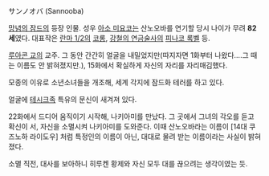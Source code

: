 サンノオバ (Sannooba)

[[망념의 잠드]]의 등장 인물. 성우 [[아소 미요코]]는 산노오바를 연기할 당시 나이가 무려 '''82세'''였다. 대표작은 [[란마 1/2]]의 [[코롱]], [[강철의 연금술사]]의 [[피나코 록벨]] 등.

[[루아콘 교]]의 교주. 그 동안 간간히 얼굴을 내밀었지만(따지자면 1화부터 나왔다....그 때는 이름도 안 밝혀졌지만.), 15화에서 확실하게 자신의 자리를 자리매김했다.

모종의 이유로 소년소녀들을 개조해, 세계 각지에 잠드화 테러를 하고 있다. 

얼굴에 [[테시크족]] 특유의 문신이 새겨져 있다.

22화에서 드디어 움직이기 시작해, 나키아미를 만났다. 그 곳에서 그녀의 각오를 듣고 확신이 서, 자신을 소멸시켜 나키아미를 도와준다. 이때 산노오바라는 이름이 [14대 쿠즈노하 라이도우] 처럼 특정인의 이름이 아닌, 대대로 물려 받는 이름이라는 사실이 밝혀졌다.

소멸 직전, 대사를 보아하니 히루켄 황제와 자신 모두 대를 끊으려는 생각이였는 듯.
